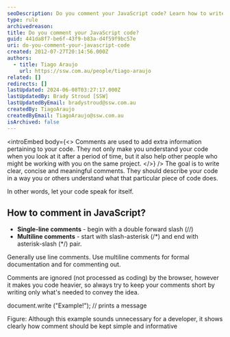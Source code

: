 ```yaml
---
seoDescription: Do you comment your JavaScript code? Learn how to write clear and concise comments that describe your code's functionality.
type: rule
archivedreason:
title: Do you comment your JavaScript code?
guid: 441da8f7-be6f-43f9-b83a-d4f59f9bc57e
uri: do-you-comment-your-javascript-code
created: 2012-07-27T20:14:56.000Z
authors:
  - title: Tiago Araujo
    url: https://ssw.com.au/people/tiago-araujo
related: []
redirects: []
lastUpdated: 2024-06-08T03:27:17.000Z
lastUpdatedBy: Brady Stroud [SSW]
lastUpdatedByEmail: bradystroud@ssw.com.au
createdBy: TiagoAraujo
createdByEmail: TiagoAraujo@ssw.com.au
isArchived: false
---
```


<introEmbed
  body={<>
Comments are used to add extra information pertaining to your code. They not only make you understand your code when you look at it after a period of time, but it also help other people who might be working with you on the same project.
  </>}
/>
The goal is to write clear, concise and meaningful comments. They should describe your code in a way you or others understand what that particular piece of code does.

In other words, let your code speak for itself.

## How to comment in JavaScript?

- **Single-line comments** - begin with a double forward slash (//)
- **Multiline comments** - start with slash-asterisk (/\*) and end with asterisk-slash (\*/) pair.

Generally use line comments. Use multiline comments for formal documentation and for commenting out.

Comments are ignored (not processed as coding) by the browser, however it makes you code heavier, so always try to keep your comments short by writing only what's needed to convey the idea.

document.write ("Example!"); // prints a message

Figure: Although this example sounds unnecessary for a developer, it shows clearly how comment should be kept simple and informative
